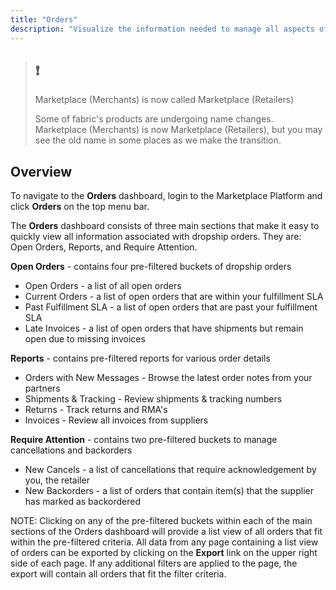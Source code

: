 ```yaml
---
title: "Orders"
description: "Visualize the information needed to manage all aspects of your dropship orders across all connected suppliers."
---
```


> ## ❗️
> 
> Marketplace (Merchants) is now called Marketplace (Retailers)
> 
> Some of fabric's products are undergoing name changes. Marketplace (Merchants) is now Marketplace (Retailers), but you may see the old name in some places as we make the transition.

## Overview

To navigate to the **Orders** dashboard, login to the Marketplace Platform and click **Orders** on the top menu bar.

The **Orders** dashboard consists of three main sections that make it easy to quickly view all information associated with dropship orders. They are: Open Orders, Reports, and Require Attention.

**Open Orders** \- contains four pre-filtered buckets of dropship orders

* Open Orders - a list of all open orders
* Current Orders - a list of open orders that are within your fulfillment SLA
* Past Fulfillment SLA - a list of open orders that are past your fulfillment SLA
* Late Invoices - a list of open orders that have shipments but remain open due to missing invoices

**Reports** \- contains pre-filtered reports for various order details

* Orders with New Messages - Browse the latest order notes from your partners
* Shipments & Tracking - Review shipments & tracking numbers
* Returns - Track returns and RMA's
* Invoices - Review all invoices from suppliers

**Require Attention** \- contains two pre-filtered buckets to manage cancellations and backorders

* New Cancels - a list of cancellations that require acknowledgement by you, the retailer
* New Backorders - a list of orders that contain item(s) that the supplier has marked as backordered

NOTE: Clicking on any of the pre-filtered buckets within each of the main sections of the Orders dashboard will provide a list view of all orders that fit within the pre-filtered criteria. All data from any page containing a list view of orders can be exported by clicking on the **Export** link on the upper right side of each page. If any additional filters are applied to the page, the export will contain all orders that fit the filter criteria.